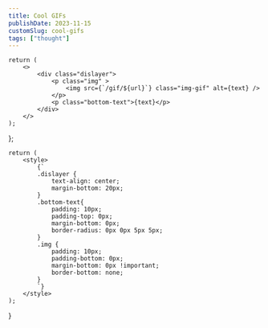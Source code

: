 ```yaml
---
title: Cool GIFs
publishDate: 2023-11-15
customSlug: cool-gifs
tags: ["thought"]
---
```


    return (
        <>
            <div class="dislayer">
                <p class="img" >
                    <img src={`/gif/${url}`} class="img-gif" alt={text} />
                </p>
                <p class="bottom-text">{text}</p>
            </div>
        </>
    );
};

    return (
        <style>
            {`
            .dislayer {
                text-align: center;
                margin-bottom: 20px;
            }
            .bottom-text{
                padding: 10px;
                padding-top: 0px;
                margin-bottom: 0px;
                border-radius: 0px 0px 5px 5px;
            }
            .img {
                padding: 10px;
                padding-bottom: 0px;
                margin-bottom: 0px !important;
                border-bottom: none;
            }
            `}
        </style>
    );
}

<Style />

A non-exhaustive list of cool GIFs I like.

---

<GifDisplayer url="dobby_having_seizure.gif" text="Dobby having a seizure" />
---
<GifDisplayer url="iron_man.gif" text="I'm the best" />
---
<GifDisplayer url="unlimited_power.gif" text='UNLIMITED POWER' />
---
<GifDisplayer url="obviously_not.gif" text='From "Tron: Legacy"' />
---
<GifDisplayer url="tes_un_connard_toi.gif" text='Gérard Depardieu in "Les fugitifs"' />

